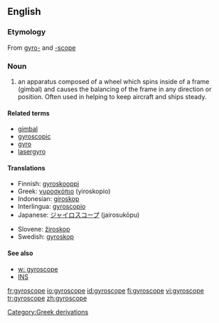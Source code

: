 ==English==
=== Etymology ===
From [[gyro-]] and [[-scope]]

=== Noun ===
#an apparatus composed of a wheel which spins inside of a frame (gimbal) and causes the balancing of the frame in any direction or position. Often used in helping to keep aircraft and ships steady.

====Related terms====
*[[gimbal]]
*[[gyroscopic]]
*[[gyro]]
*[[lasergyro]]

==== Translations ====
{{top}}
*Finnish: [[gyroskooppi]]
*Greek: [[γυροσκόπιο]] (yiroskopio) {{n}}
*Indonesian: [[giroskop]]
*Interlingua: [[gyroscopio]]
*Japanese: [[ジャイロスコープ]] (jairosukōpu)
{{mid}}
*Slovene: [[žiroskop]] {{m}}
*Swedish: [[gyroskop]] {{n}}
{{bottom}}

==== See also====
*[[w: gyroscope]]
*[[INS]]

[[Category:Greek derivations]]

[[fr:gyroscope]]
[[io:gyroscope]]
[[id:gyroscope]]
[[fi:gyroscope]]
[[vi:gyroscope]]
[[tr:gyroscope]]
[[zh:gyroscope]]